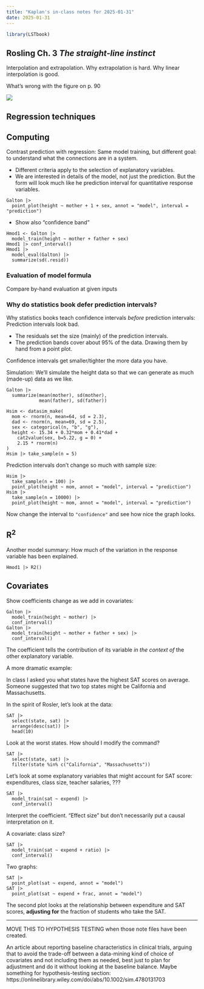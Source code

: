 ```yaml
---
title: "Kaplan's in-class notes for 2025-01-31"
date: 2025-01-31
---
```


```r
library(LSTbook)
```

## Rosling Ch. 3 *The straight-line instinct*

Interpolation and extrapolation. Why extrapolation is hard. Why linear interpolation is good.

What's wrong with the figure on p. 90

![](www/rosler-chap-3.png)

## Regression techniques



## Computing

Contrast prediction with regression: Same model training, but different goal: to understand what the connections are in a system.

- Different criteria apply to the selection of explanatory variables.
- We are interested in details of the model, not just the prediction. But the form will look much like he prediction interval for quantitative response variables.

```webr-r
Galton |>
  point_plot(height ~ mother + 1 + sex, annot = "model", interval = "prediction")
```

- Show also "confidence band"

```webr-r
Hmod1 <- Galton |>
  model_train(height ~ mother + father + sex) 
Hmod1 |> conf_interval()
Hmod1 |> 
  model_eval(Galton) |>
  summarize(sd(.resid))
```


###  Evaluation of model formula

Compare by-hand evaluation at given inputs 

### Why do statistics book defer prediction intervals?

Why statistics books teach confidence intervals *before* prediction intervals: Prediction intervals look bad.

- The residuals set the size (mainly) of the prediction intervals.
- The prediction bands cover about 95% of the data. Drawing them by hand from a point plot.

Confidence intervals get smaller/tighter the more data you have.

Simulation: We'll simulate the height data so that we can generate as much (made-up) data as we like.

```webr-r
Galton |> 
  summarize(mean(mother), sd(mother), 
            mean(father), sd(father))
```


```webr-r
Hsim <- datasim_make(
  mom <- rnorm(n, mean=64, sd = 2.3),
  dad <- rnorm(n, mean=69, sd = 2.5),
  sex <- categorical(n, "b", "g"),
  height <- 15.34 + 0.32*mom + 0.41*dad + 
    cat2value(sex, b=5.22, g = 0) +
    2.15 * rnorm(n)
)
Hsim |> take_sample(n = 5)
```


Prediction intervals don't change so much with sample size:

```webr-r
Hsim |> 
  take_sample(n = 100) |>
  point_plot(height ~ mom, annot = "model", interval = "prediction")
Hsim |> 
  take_sample(n = 10000) |>
  point_plot(height ~ mom, annot = "model", interval = "prediction")
```

Now change the interval to `"confidence"` and see how nice the graph looks.


## R^2^

Another model summary: How much of the variation in the response variable has been explained.

```webr-r
Hmod1 |> R2()
```

## Covariates

Show coefficients change as we add in covariates:

```webr-r
Galton |> 
  model_train(height ~ mother) |>
  conf_interval()
Galton |> 
  model_train(height ~ mother + father + sex) |>
  conf_interval()
```

The coefficient tells the contribution of its variable *in the context of* the other explanatory variable.

A more dramatic example:

In class I asked you what states have the highest SAT scores on average. Someone suggested that two top states might be California and Massachusetts.

In the spirit of Rosler, let's look at the data:

```webr-r
SAT |> 
  select(state, sat) |>
  arrange(desc(sat)) |>
  head(10)
```

Look at the worst states. How should I modify the command?

```webr-r
SAT |>
  select(state, sat) |>
  filter(state %in% c("California", "Massachusetts"))
```

Let's look at some explanatory variables that might account for SAT score: expenditures, class size, teacher salaries, ???

```webr-r
SAT |> 
  model_train(sat ~ expend) |>
  conf_interval()
```

Interpret the coefficient. "Effect size" but don't necessarily put a causal interpretation on it.

A covariate: class size?

```webr-r
SAT |> 
  model_train(sat ~ expend + ratio) |>
  conf_interval()
```


Two graphs:

```webr-r
SAT |>
  point_plot(sat ~ expend, annot = "model")
SAT |>
  point_plot(sat ~ expend + frac, annot = "model")
```

The second plot looks at the relationship between expenditure and SAT scores, **adjusting for** the fraction of students who take the SAT.



-----

MOVE THIS TO HYPOTHESIS TESTING when those note files have been created.


An article about reporting baseline characteristics in clinical trials, arguing that to avoid the trade-off between a data-mining kind of choice of covariates and not including them as needed, best just to plan for adjustment and do it without looking at the baseline balance. Maybe something for hypothesis-testing section: https://onlinelibrary.wiley.com/doi/abs/10.1002/sim.4780131703

